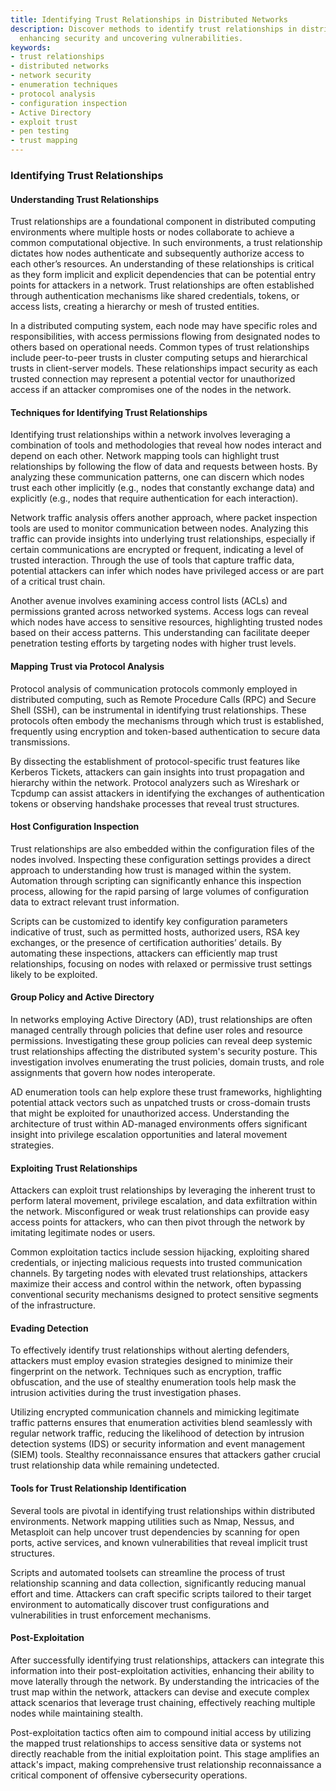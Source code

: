 ```yaml
---
title: Identifying Trust Relationships in Distributed Networks
description: Discover methods to identify trust relationships in distributed networks,
  enhancing security and uncovering vulnerabilities.
keywords:
- trust relationships
- distributed networks
- network security
- enumeration techniques
- protocol analysis
- configuration inspection
- Active Directory
- exploit trust
- pen testing
- trust mapping
---
```


### Identifying Trust Relationships

#### Understanding Trust Relationships

Trust relationships are a foundational component in distributed computing environments where multiple hosts or nodes collaborate to achieve a common computational objective. In such environments, a trust relationship dictates how nodes authenticate and subsequently authorize access to each other’s resources. An understanding of these relationships is critical as they form implicit and explicit dependencies that can be potential entry points for attackers in a network. Trust relationships are often established through authentication mechanisms like shared credentials, tokens, or access lists, creating a hierarchy or mesh of trusted entities.

In a distributed computing system, each node may have specific roles and responsibilities, with access permissions flowing from designated nodes to others based on operational needs. Common types of trust relationships include peer-to-peer trusts in cluster computing setups and hierarchical trusts in client-server models. These relationships impact security as each trusted connection may represent a potential vector for unauthorized access if an attacker compromises one of the nodes in the network.

#### Techniques for Identifying Trust Relationships

Identifying trust relationships within a network involves leveraging a combination of tools and methodologies that reveal how nodes interact and depend on each other. Network mapping tools can highlight trust relationships by following the flow of data and requests between hosts. By analyzing these communication patterns, one can discern which nodes trust each other implicitly (e.g., nodes that constantly exchange data) and explicitly (e.g., nodes that require authentication for each interaction).

Network traffic analysis offers another approach, where packet inspection tools are used to monitor communication between nodes. Analyzing this traffic can provide insights into underlying trust relationships, especially if certain communications are encrypted or frequent, indicating a level of trusted interaction. Through the use of tools that capture traffic data, potential attackers can infer which nodes have privileged access or are part of a critical trust chain.

Another avenue involves examining access control lists (ACLs) and permissions granted across networked systems. Access logs can reveal which nodes have access to sensitive resources, highlighting trusted nodes based on their access patterns. This understanding can facilitate deeper penetration testing efforts by targeting nodes with higher trust levels.

#### Mapping Trust via Protocol Analysis

Protocol analysis of communication protocols commonly employed in distributed computing, such as Remote Procedure Calls (RPC) and Secure Shell (SSH), can be instrumental in identifying trust relationships. These protocols often embody the mechanisms through which trust is established, frequently using encryption and token-based authentication to secure data transmissions.

By dissecting the establishment of protocol-specific trust features like Kerberos Tickets, attackers can gain insights into trust propagation and hierarchy within the network. Protocol analyzers such as Wireshark or Tcpdump can assist attackers in identifying the exchanges of authentication tokens or observing handshake processes that reveal trust structures.

#### Host Configuration Inspection

Trust relationships are also embedded within the configuration files of the nodes involved. Inspecting these configuration settings provides a direct approach to understanding how trust is managed within the system. Automation through scripting can significantly enhance this inspection process, allowing for the rapid parsing of large volumes of configuration data to extract relevant trust information.

Scripts can be customized to identify key configuration parameters indicative of trust, such as permitted hosts, authorized users, RSA key exchanges, or the presence of certification authorities’ details. By automating these inspections, attackers can efficiently map trust relationships, focusing on nodes with relaxed or permissive trust settings likely to be exploited.

#### Group Policy and Active Directory

In networks employing Active Directory (AD), trust relationships are often managed centrally through policies that define user roles and resource permissions. Investigating these group policies can reveal deep systemic trust relationships affecting the distributed system's security posture. This investigation involves enumerating the trust policies, domain trusts, and role assignments that govern how nodes interoperate.

AD enumeration tools can help explore these trust frameworks, highlighting potential attack vectors such as unpatched trusts or cross-domain trusts that might be exploited for unauthorized access. Understanding the architecture of trust within AD-managed environments offers significant insight into privilege escalation opportunities and lateral movement strategies.

#### Exploiting Trust Relationships

Attackers can exploit trust relationships by leveraging the inherent trust to perform lateral movement, privilege escalation, and data exfiltration within the network. Misconfigured or weak trust relationships can provide easy access points for attackers, who can then pivot through the network by imitating legitimate nodes or users. 

Common exploitation tactics include session hijacking, exploiting shared credentials, or injecting malicious requests into trusted communication channels. By targeting nodes with elevated trust relationships, attackers maximize their access and control within the network, often bypassing conventional security mechanisms designed to protect sensitive segments of the infrastructure.

#### Evading Detection

To effectively identify trust relationships without alerting defenders, attackers must employ evasion strategies designed to minimize their fingerprint on the network. Techniques such as encryption, traffic obfuscation, and the use of stealthy enumeration tools help mask the intrusion activities during the trust investigation phases.

Utilizing encrypted communication channels and mimicking legitimate traffic patterns ensures that enumeration activities blend seamlessly with regular network traffic, reducing the likelihood of detection by intrusion detection systems (IDS) or security information and event management (SIEM) tools. Stealthy reconnaissance ensures that attackers gather crucial trust relationship data while remaining undetected.

#### Tools for Trust Relationship Identification

Several tools are pivotal in identifying trust relationships within distributed environments. Network mapping utilities such as Nmap, Nessus, and Metasploit can help uncover trust dependencies by scanning for open ports, active services, and known vulnerabilities that reveal implicit trust structures. 

Scripts and automated toolsets can streamline the process of trust relationship scanning and data collection, significantly reducing manual effort and time. Attackers can craft specific scripts tailored to their target environment to automatically discover trust configurations and vulnerabilities in trust enforcement mechanisms.

#### Post-Exploitation

After successfully identifying trust relationships, attackers can integrate this information into their post-exploitation activities, enhancing their ability to move laterally through the network. By understanding the intricacies of the trust map within the network, attackers can devise and execute complex attack scenarios that leverage trust chaining, effectively reaching multiple nodes while maintaining stealth.

Post-exploitation tactics often aim to compound initial access by utilizing the mapped trust relationships to access sensitive data or systems not directly reachable from the initial exploitation point. This stage amplifies an attack's impact, making comprehensive trust relationship reconnaissance a critical component of offensive cybersecurity operations.